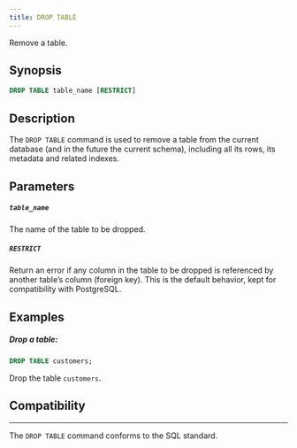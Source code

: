 ---
title: DROP TABLE
---
Remove a table.

## Synopsis

```sql
DROP TABLE table_name [RESTRICT]
```

## Description

The `DROP TABLE` command is used to remove a table from the current database (and in the future the current
schema), including all its rows, its metadata and related indexes.

## Parameters

##### `table_name`
The name of the table to be dropped.

##### `RESTRICT`
Return an error if any column in the table to be dropped is referenced by another table’s column
(foreign key).
This is the default behavior, kept for compatibility with PostgreSQL.

## Examples

##### Drop a table:

```sql
DROP TABLE customers;
```

Drop the table `customers`.


## Compatibility
---

The `DROP TABLE` command conforms to the SQL standard.
